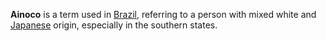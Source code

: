 '''Ainoco''' is a term used in [[Brazil]], referring to a person with mixed white and [[Japanese]] origin, especially in the southern states.
